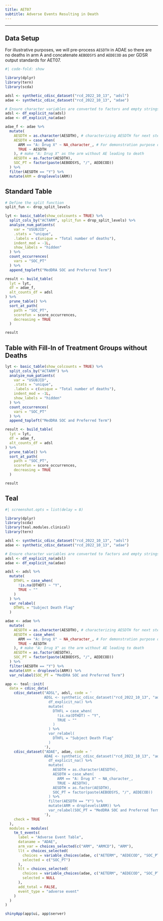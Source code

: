 ```yaml
---
title: AET07
subtitle: Adverse Events Resulting in Death
---
```


------------------------------------------------------------------------

::: panel-tabset
## Data Setup

For illustrative purposes, we will pre-process `AESDTH` in ADAE so there are no deaths in arm A and concatenate `AEBODSYS` and `AEDECOD` as per GDSR output standards for AET07.

```r
#| code-fold: show

library(dplyr)
library(tern)
library(scda)

adsl <- synthetic_cdisc_dataset("rcd_2022_10_13", "adsl")
adae <- synthetic_cdisc_dataset("rcd_2022_10_13", "adae")

# Ensure character variables are converted to factors and empty strings and NAs are explicit missing levels.
adsl <- df_explicit_na(adsl)
adae <- df_explicit_na(adae)

adae_f <- adae %>%
  mutate(
    AESDTH = as.character(AESDTH), # characterizing AESDTH for next step
    AESDTH = case_when(
      ARM == "A: Drug X" ~ NA_character_, # For demonstration purpose only,
      TRUE ~ AESDTH
    ), # make "A: Drug X" as the arm without AE leading to death
    AESDTH = as.factor(AESDTH),
    SOC_PT = factor(paste(AEBODSYS, "/", AEDECOD))
  ) %>%
  filter(AESDTH == "Y") %>%
  mutate(ARM = droplevels(ARM))
```

## Standard Table

```r
# Define the split function
split_fun <- drop_split_levels

lyt <- basic_table(show_colcounts = TRUE) %>%
  split_cols_by("ACTARM", split_fun = drop_split_levels) %>%
  analyze_num_patients(
    var = "USUBJID",
    .stats = "unique",
    .labels = c(unique = "Total number of deaths"),
    indent_mod = -1L,
    show_labels = "hidden"
  ) %>%
  count_occurrences(
    vars = "SOC_PT"
  ) %>%
  append_topleft("MedDRA SOC and Preferred Term")

result <- build_table(
  lyt = lyt,
  df = adae_f,
  alt_counts_df = adsl
) %>%
  prune_table() %>%
  sort_at_path(
    path = "SOC_PT",
    scorefun = score_occurrences,
    decreasing = TRUE
  )

result
```

## Table with Fill-In of Treatment Groups without Deaths

```r
lyt <- basic_table(show_colcounts = TRUE) %>%
  split_cols_by("ACTARM") %>%
  analyze_num_patients(
    var = "USUBJID",
    .stats = "unique",
    .labels = c(unique = "Total number of deaths"),
    indent_mod = -1L,
    show_labels = "hidden"
  ) %>%
  count_occurrences(
    vars = "SOC_PT"
  ) %>%
  append_topleft("MedDRA SOC and Preferred Term")

result <- build_table(
  lyt = lyt,
  df = adae_f,
  alt_counts_df = adsl
) %>%
  prune_table() %>%
  sort_at_path(
    path = "SOC_PT",
    scorefun = score_occurrences,
    decreasing = TRUE
  )

result
```

## Teal

```r
#| screenshot.opts = list(delay = 8)

library(dplyr)
library(scda)
library(teal.modules.clinical)
library(tern)

adsl <- synthetic_cdisc_dataset("rcd_2022_10_13", "adsl")
adae <- synthetic_cdisc_dataset("rcd_2022_10_13", "adae")

# Ensure character variables are converted to factors and empty strings and NAs are explicit missing levels.
adsl <- df_explicit_na(adsl)
adae <- df_explicit_na(adae)

adsl <- adsl %>%
  mutate(
    DTHFL = case_when(
      !is.na(DTHDT) ~ "Y",
      TRUE ~ ""
    )
  ) %>%
  var_relabel(
    DTHFL = "Subject Death Flag"
  )

adae <- adae %>%
  mutate(
    AESDTH = as.character(AESDTH), # characterizing AESDTH for next step
    AESDTH = case_when(
      ARM == "A: Drug X" ~ NA_character_, # For demonstration purpose only,
      TRUE ~ AESDTH
    ), # make "A: Drug X" as the arm without AE leading to death
    AESDTH = as.factor(AESDTH),
    SOC_PT = factor(paste(AEBODSYS, "/", AEDECOD))
  ) %>%
  filter(AESDTH == "Y") %>%
  mutate(ARM = droplevels(ARM)) %>%
  var_relabel(SOC_PT = "MedDRA SOC and Preferred Term")

app <- teal::init(
  data = cdisc_data(
    cdisc_dataset("ADSL", adsl, code = '
                  ADSL <- synthetic_cdisc_dataset("rcd_2022_10_13", "adsl") %>%
                    df_explicit_na() %>%
                    mutate(
                      DTHFL = case_when(
                        !is.na(DTHDT) ~ "Y",
                        TRUE ~ ""
                      )
                    ) %>%
                    var_relabel(
                      DTHFL = "Subject Death Flag"
                    )
                  '),
    cdisc_dataset("ADAE", adae, code = '
                  ADAE <- synthetic_cdisc_dataset("rcd_2022_10_13", "adae") %>%
                    df_explicit_na() %>%
                    mutate(
                      AESDTH = as.character(AESDTH),
                      AESDTH = case_when(
                        ARM == "A: Drug X" ~ NA_character_,
                        TRUE ~ AESDTH),
                      AESDTH = as.factor(AESDTH),
                      SOC_PT = factor(paste(AEBODSYS, "/", AEDECOD))
                    ) %>%
                    filter(AESDTH == "Y") %>%
                    mutate(ARM = droplevels(ARM)) %>%
                    var_relabel(SOC_PT = "MedDRA SOC and Preferred Term")
                  '),
    check = TRUE
  ),
  modules = modules(
    tm_t_events(
      label = "Adverse Event Table",
      dataname = "ADAE",
      arm_var = choices_selected(c("ARM", "ARMCD"), "ARM"),
      llt = choices_selected(
        choices = variable_choices(adae, c("AETERM", "AEDECOD", "SOC_PT")),
        selected = c("SOC_PT")
      ),
      hlt = choices_selected(
        choices = variable_choices(adae, c("AETERM", "AEDECOD", "SOC_PT")),
        selected = NULL
      ),
      add_total = FALSE,
      event_type = "adverse event"
    )
  )
)

shinyApp(app$ui, app$server)
```
:::
